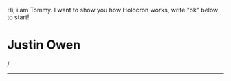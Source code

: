 Hi, i am Tommy. I want to show you how Holocron works, write "ok" below to start!

# Justin Owen

/

---